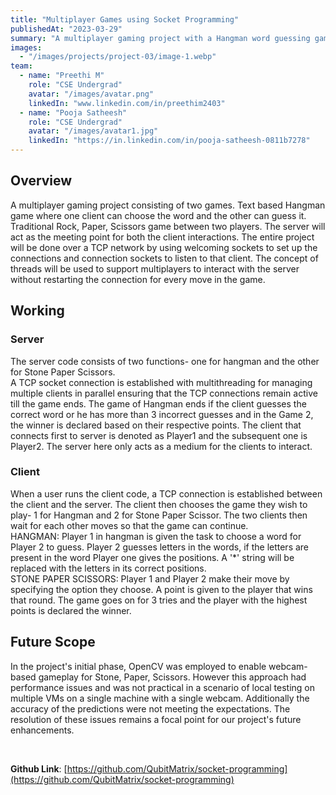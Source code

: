 ```yaml
---
title: "Multiplayer Games using Socket Programming"
publishedAt: "2023-03-29"
summary: "A multiplayer gaming project with a Hangman word guessing game and Rock, Paper, Scissors. Uses a central server over a TCP network with threads for seamless multiplayer interactions."
images:
  - "/images/projects/project-03/image-1.webp"
team:
  - name: "Preethi M"
    role: "CSE Undergrad"
    avatar: "/images/avatar.png"
    linkedIn: "www.linkedin.com/in/preethim2403"
  - name: "Pooja Satheesh"
    role: "CSE Undergrad"
    avatar: "/images/avatar1.jpg"
    linkedIn: "https://in.linkedin.com/in/pooja-satheesh-0811b7278"
---
```



## Overview

A multiplayer gaming project consisting of two games. Text based Hangman game where one client can choose the word and the other can guess it. Traditional Rock, Paper, Scissors game between two players. The server will act as the meeting point for both the client interactions. The entire project will be done over a TCP network by using welcoming sockets to set up the connections and connection sockets to listen to that client. The concept of threads will be used to support multiplayers to interact with the server without restarting the connection for every move in the game.

## Working
### Server 
The server code consists of two functions- one for hangman and the other for Stone Paper Scissors.   
A TCP socket connection is established with multithreading for managing multiple clients in parallel ensuring that the TCP connections remain active till the game ends. The game of Hangman ends if the client guesses the correct word or he has more than 3 incorrect guesses and in the Game 2, the winner is declared based on their respective points. The client that connects first to server is denoted as Player1 and the subsequent one is Player2. The server here only acts as a medium for the clients to interact.

### Client
When a user runs the client code, a TCP connection is established between the client and the server. The client then chooses the game they wish to play- 1 for Hangman and 2 for Stone Paper Scissor. The two clients then wait for each other moves so that the game can continue.   
HANGMAN: Player 1 in hangman is given the task to choose a word for Player 2 to guess. Player 2 guesses letters in the words, if the letters are present in the word Player one gives the positions. A '*' string will be replaced with the letters in its correct positions.   
STONE PAPER SCISSORS: Player 1 and Player 2 make their move by specifying the option they choose. A point is given to the player that wins that round. The game goes on for 3 tries and the player with the highest points is declared the winner.

## Future Scope
In the project's initial phase, OpenCV was employed to enable webcam-based gameplay for Stone, Paper, Scissors. However this approach had performance issues and was not practical in a scenario of local testing on multiple VMs on a single machine with a single webcam. Additionally the accuracy of the predictions were not meeting the expectations. The resolution of these issues remains a focal point for our project's future enhancements.

<br/>

**Github Link**: [https://github.com/QubitMatrix/socket-programming](https://github.com/QubitMatrix/socket-programming)